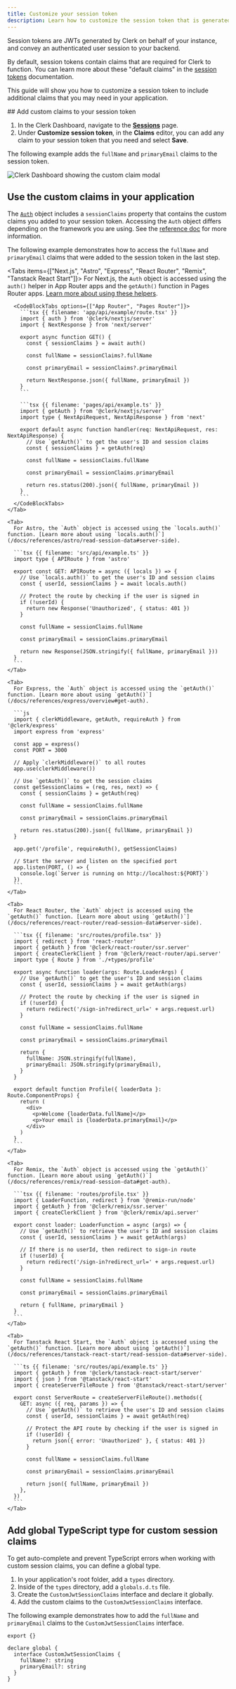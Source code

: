 ```yaml
---
title: Customize your session token
description: Learn how to customize the session token that is generated for you by Clerk.
---
```


Session tokens are JWTs generated by Clerk on behalf of your instance, and convey an authenticated user session to your backend.

By default, session tokens contain claims that are required for Clerk to function. You can learn more about these "default claims" in the [session tokens](/docs/backend-requests/resources/session-tokens) documentation.

This guide will show you how to customize a session token to include additional claims that you may need in your application.

<Include src="_partials/token-size-callout" />

<Steps>
  ## Add custom claims to your session token

  1. In the Clerk Dashboard, navigate to the [**Sessions**](https://dashboard.clerk.com/last-active?path=sessions) page.
  1. Under **Customize session token**, in the **Claims** editor, you can add any claim to your session token that you need and select **Save**.

  The following example adds the `fullName` and `primaryEmail` claims to the session token.

  ![Clerk Dashboard showing the custom claim modal](/docs/images/custom-session-token/example.png)

  ## Use the custom claims in your application

  The [`Auth`](/docs/references/backend/types/auth-object) object includes a `sessionClaims` property that contains the custom claims you added to your session token. Accessing the `Auth` object differs depending on the framework you are using. See the [reference doc](/docs/references/backend/types/auth-object) for more information.

  The following example demonstrates how to access the `fullName` and `primaryEmail` claims that were added to the session token in the last step.

  <Tabs items={["Next.js", "Astro", "Express", "React Router", "Remix", "Tanstack React Start"]}>
    <Tab>
      For Next.js, the `Auth` object is accessed using the `auth()` helper in App Router apps and the `getAuth()` function in Pages Router apps. [Learn more about using these helpers](/docs/references/nextjs/read-session-data#server-side).

      <CodeBlockTabs options={["App Router", "Pages Router"]}>
        ```tsx {{ filename: 'app/api/example/route.tsx' }}
        import { auth } from '@clerk/nextjs/server'
        import { NextResponse } from 'next/server'

        export async function GET() {
          const { sessionClaims } = await auth()

          const fullName = sessionClaims?.fullName

          const primaryEmail = sessionClaims?.primaryEmail

          return NextResponse.json({ fullName, primaryEmail })
        }
        ```

        ```tsx {{ filename: 'pages/api/example.ts' }}
        import { getAuth } from '@clerk/nextjs/server'
        import type { NextApiRequest, NextApiResponse } from 'next'

        export default async function handler(req: NextApiRequest, res: NextApiResponse) {
          // Use `getAuth()` to get the user's ID and session claims
          const { sessionClaims } = getAuth(req)

          const fullName = sessionClaims.fullName

          const primaryEmail = sessionClaims.primaryEmail

          return res.status(200).json({ fullName, primaryEmail })
        }
        ```
      </CodeBlockTabs>
    </Tab>

    <Tab>
      For Astro, the `Auth` object is accessed using the `locals.auth()` function. [Learn more about using `locals.auth()`](/docs/references/astro/read-session-data#server-side).

      ```tsx {{ filename: 'src/api/example.ts' }}
      import type { APIRoute } from 'astro'

      export const GET: APIRoute = async ({ locals }) => {
        // Use `locals.auth()` to get the user's ID and session claims
        const { userId, sessionClaims } = await locals.auth()

        // Protect the route by checking if the user is signed in
        if (!userId) {
          return new Response('Unauthorized', { status: 401 })
        }

        const fullName = sessionClaims.fullName

        const primaryEmail = sessionClaims.primaryEmail

        return new Response(JSON.stringify({ fullName, primaryEmail }))
      }
      ```
    </Tab>

    <Tab>
      For Express, the `Auth` object is accessed using the `getAuth()` function. [Learn more about using `getAuth()`](/docs/references/express/overview#get-auth).

      ```js
      import { clerkMiddleware, getAuth, requireAuth } from '@clerk/express'
      import express from 'express'

      const app = express()
      const PORT = 3000

      // Apply `clerkMiddleware()` to all routes
      app.use(clerkMiddleware())

      // Use `getAuth()` to get the session claims
      const getSessionClaims = (req, res, next) => {
        const { sessionClaims } = getAuth(req)

        const fullName = sessionClaims.fullName

        const primaryEmail = sessionClaims.primaryEmail

        return res.status(200).json({ fullName, primaryEmail })
      }

      app.get('/profile', requireAuth(), getSessionClaims)

      // Start the server and listen on the specified port
      app.listen(PORT, () => {
        console.log(`Server is running on http://localhost:${PORT}`)
      })
      ```
    </Tab>

    <Tab>
      For React Router, the `Auth` object is accessed using the `getAuth()` function. [Learn more about using `getAuth()`](/docs/references/react-router/read-session-data#server-side).

      ```tsx {{ filename: 'src/routes/profile.tsx' }}
      import { redirect } from 'react-router'
      import { getAuth } from '@clerk/react-router/ssr.server'
      import { createClerkClient } from '@clerk/react-router/api.server'
      import type { Route } from './+types/profile'

      export async function loader(args: Route.LoaderArgs) {
        // Use `getAuth()` to get the user's ID and session claims
        const { userId, sessionClaims } = await getAuth(args)

        // Protect the route by checking if the user is signed in
        if (!userId) {
          return redirect('/sign-in?redirect_url=' + args.request.url)
        }

        const fullName = sessionClaims.fullName

        const primaryEmail = sessionClaims.primaryEmail

        return {
          fullName: JSON.stringify(fullName),
          primaryEmail: JSON.stringify(primaryEmail),
        }
      }

      export default function Profile({ loaderData }: Route.ComponentProps) {
        return (
          <div>
            <p>Welcome {loaderData.fullName}</p>
            <p>Your email is {loaderData.primaryEmail}</p>
          </div>
        )
      }
      ```
    </Tab>

    <Tab>
      For Remix, the `Auth` object is accessed using the `getAuth()` function. [Learn more about using `getAuth()`](/docs/references/remix/read-session-data#get-auth).

      ```tsx {{ filename: 'routes/profile.tsx' }}
      import { LoaderFunction, redirect } from '@remix-run/node'
      import { getAuth } from '@clerk/remix/ssr.server'
      import { createClerkClient } from '@clerk/remix/api.server'

      export const loader: LoaderFunction = async (args) => {
        // Use `getAuth()` to retrieve the user's ID and session claims
        const { userId, sessionClaims } = await getAuth(args)

        // If there is no userId, then redirect to sign-in route
        if (!userId) {
          return redirect('/sign-in?redirect_url=' + args.request.url)
        }

        const fullName = sessionClaims.fullName

        const primaryEmail = sessionClaims.primaryEmail

        return { fullName, primaryEmail }
      }
      ```
    </Tab>

    <Tab>
      For Tanstack React Start, the `Auth` object is accessed using the `getAuth()` function. [Learn more about using `getAuth()`](/docs/references/tanstack-react-start/read-session-data#server-side).

      ```ts {{ filename: 'src/routes/api/example.ts' }}
      import { getAuth } from '@clerk/tanstack-react-start/server'
      import { json } from '@tanstack/react-start'
      import { createServerFileRoute } from '@tanstack/react-start/server'

      export const ServerRoute = createServerFileRoute().methods({
        GET: async ({ req, params }) => {
          // Use `getAuth()` to retrieve the user's ID and session claims
          const { userId, sessionClaims } = await getAuth(req)

          // Protect the API route by checking if the user is signed in
          if (!userId) {
            return json({ error: 'Unauthorized' }, { status: 401 })
          }

          const fullName = sessionClaims.fullName

          const primaryEmail = sessionClaims.primaryEmail

          return json({ fullName, primaryEmail })
        },
      })
      ```
    </Tab>
  </Tabs>

  ## Add global TypeScript type for custom session claims

  To get auto-complete and prevent TypeScript errors when working with custom session claims, you can define a global type.

  1. In your application's root folder, add a `types` directory.
  1. Inside of the `types` directory, add a `globals.d.ts` file.
  1. Create the `CustomJwtSessionClaims` interface and declare it globally.
  1. Add the custom claims to the `CustomJwtSessionClaims` interface.

  The following example demonstrates how to add the `fullName` and `primaryEmail` claims to the `CustomJwtSessionClaims` interface.

  ```tsx {{ filename: 'types/globals.d.ts' }}
  export {}

  declare global {
    interface CustomJwtSessionClaims {
      fullName?: string
      primaryEmail?: string
    }
  }
  ```
</Steps>
